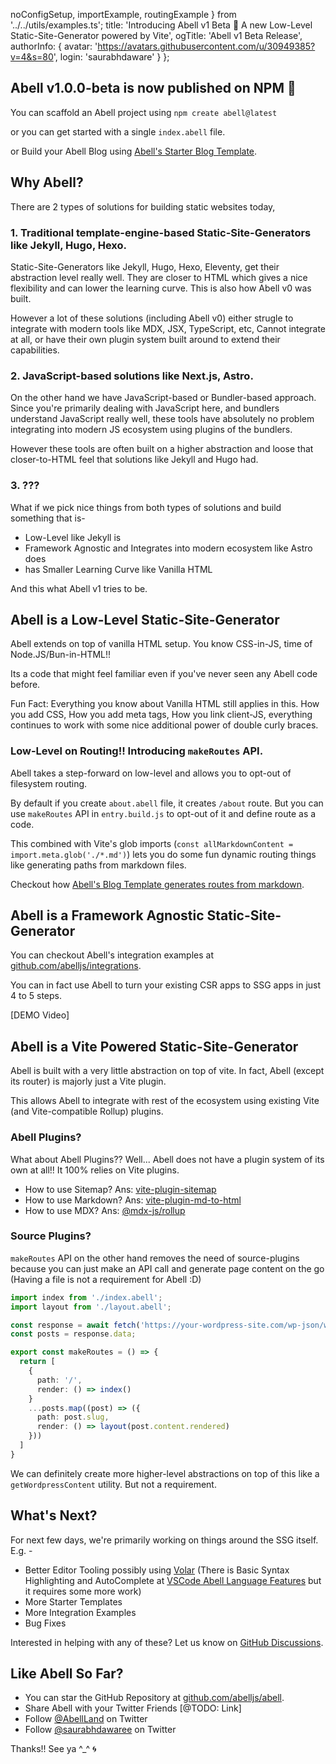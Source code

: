   noConfigSetup,
  importExample,
  routingExample
} from '../../utils/examples.ts';
  title:
    'Introducing Abell v1 Beta 🚀 A new Low-Level Static-Site-Generator powered by Vite',
  ogTitle: 'Abell v1 Beta Release',
  authorInfo: {
    avatar: 'https://avatars.githubusercontent.com/u/30949385?v=4&s=80',
    login: 'saurabhdaware'
  }
};

## Abell v1.0.0-beta is now published on NPM 🚀

You can scaffold an Abell project using `npm create abell@latest`

or you can get started with a single `index.abell` file.

<Editor editorConfig={noConfigSetup} />

or Build your Abell Blog using [Abell's Starter Blog Template](https://github.com/abelljs/abell-starter-minima#readme).

## Why Abell?

There are 2 types of solutions for building static websites today,

### 1. Traditional template-engine-based Static-Site-Generators like Jekyll, Hugo, Hexo.

Static-Site-Generators like Jekyll, Hugo, Hexo, Eleventy, get their abstraction level really well. They are closer to HTML which gives a nice flexibility and can lower the learning curve. This is also how Abell v0 was built.

However a lot of these solutions (including Abell v0) either strugle to integrate with modern tools like MDX, JSX, TypeScript, etc, Cannot integrate at all, or have their own plugin system built around to extend their capabilities.

### 2. JavaScript-based solutions like Next.js, Astro.

On the other hand we have JavaScript-based or Bundler-based approach. Since you're primarily dealing with JavaScript here, and bundlers understand JavaScript really well, these tools have absolutely no problem integrating into modern JS ecosystem using plugins of the bundlers.

However these tools are often built on a higher abstraction and loose that closer-to-HTML feel that solutions like Jekyll and Hugo had.

### 3. ???

What if we pick nice things from both types of solutions and build something that is-

- Low-Level like Jekyll is
- Framework Agnostic and Integrates into modern ecosystem like Astro does
- has Smaller Learning Curve like Vanilla HTML

And this what Abell v1 tries to be.

## Abell is a <span className="highlight">Low-Level</span> Static-Site-Generator

Abell extends on top of vanilla HTML setup. You know CSS-in-JS, time of Node.JS/Bun-in-HTML!!

Its a code that might feel familiar even if you've never seen any Abell code before.

<Editor editorConfig={importExample} />

Fun Fact: Everything you know about Vanilla HTML still applies in this. How you add CSS, How you add meta tags, How you link client-JS, everything continues to work with some nice additional power of double curly braces.

### Low-Level on Routing!! Introducing `makeRoutes` API.

Abell takes a step-forward on low-level and allows you to opt-out of filesystem routing.

By default if you create `about.abell` file, it creates `/about` route. But you can use `makeRoutes` API in `entry.build.js` to opt-out of it and define route as a code.

<Editor editorConfig={routingExample} />

This combined with Vite's glob imports (`const allMarkdownContent = import.meta.glob('./*.md')`) lets you do some fun dynamic routing things like generating paths from markdown files.

Checkout how [Abell's Blog Template generates routes from markdown](https://github.com/abelljs/abell-starter-minima/blob/b5936e61f6d802181cd67cb7c58cbf18f43d2e29/entry.build.js#L6).

## Abell is a <span className="highlight">Framework Agnostic</span> Static-Site-Generator

You can checkout Abell's integration examples at [github.com/abelljs/integrations](https://github.com/abelljs/integrations).

You can in fact use Abell to turn your existing CSR apps to SSG apps in just 4 to 5 steps.

[DEMO Video]

## Abell is a <span className="highlight">Vite Powered</span> Static-Site-Generator

Abell is built with a very little abstraction on top of vite. In fact, Abell (except its router) is majorly just a Vite plugin.

This allows Abell to integrate with rest of the ecosystem using existing Vite (and Vite-compatible Rollup) plugins.

### Abell Plugins?

What about Abell Plugins?? Well... Abell does not have a plugin system of its own at all!! It 100% relies on Vite plugins.

- How to use Sitemap? Ans: [vite-plugin-sitemap](https://github.com/jbaubree/vite-plugin-sitemap)
- How to use Markdown? Ans: [vite-plugin-md-to-html](https://github.com/saurabhdaware/vite-plugin-md-to-html)
- How to use MDX? Ans: [@mdx-js/rollup](https://abelljs.org/docs/plugins-and-integrations#with-mdx)

### Source Plugins?

`makeRoutes` API on the other hand removes the need of source-plugins because you can just make an API call and generate page content on the go (Having a file is not a requirement for Abell :D)

```ts
import index from './index.abell';
import layout from './layout.abell';

const response = await fetch('https://your-wordpress-site.com/wp-json/wp/v2/posts').then((res) => res.json());
const posts = response.data;

export const makeRoutes = () => {
  return [
    {
      path: '/',
      render: () => index()
    }
    ...posts.map((post) => ({
      path: post.slug,
      render: () => layout(post.content.rendered)
    }))
  ]
}
```

We can definitely create more higher-level abstractions on top of this like a `getWordpressContent` utility. But not a requirement.

## What's Next?

For next few days, we're primarily working on things around the SSG itself. E.g. -

- Better Editor Tooling possibly using [Volar](https://volarjs.dev/) (There is Basic Syntax Highlighting and AutoComplete at [VSCode Abell Language Features](https://marketplace.visualstudio.com/items?itemName=saurabh.abell-language-features) but it requires some more work)
- More Starter Templates
- More Integration Examples
- Bug Fixes

Interested in helping with any of these? Let us know on [GitHub Discussions](https://github.com/abelljs/abell/discussions).

## Like Abell So Far?

- You can star the GitHub Repository at [github.com/abelljs/abell](https://github.com/abelljs/abell).
- Share Abell with your Twitter Friends [@TODO: Link]
- Follow [@AbellLand](https://x.com/AbellLand) on Twitter
- Follow [@saurabhdawaree](https://x.com/saurabhdawaree) on Twitter

Thanks!! See ya ^\_^ 🌀
